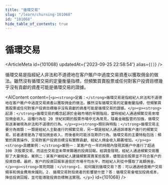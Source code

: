 ```yaml
---
title: "循環交易"
slug: "/learn/churning-101068"
id: "101068"
hide_table_of_contents: true
---
```



# 循環交易

<ArticleMeta id={101068} updatedAt={'2023-09-25 22:58:54'} alias={`[]`} />
<div className='border-solid border-b border-t-0 my-4 border-[var(--ifm-color-gray-300)]' />

循環交易是指經紀人非法和不道德地在客户賬户中過度交易資產以獲取佣金的做法。雖然沒有循環交易的定量衡量指標，但頻繁買賣股票或任何對客户投資目標幾乎沒有貢獻的資產可能是循環交易的證據。

<AIContent content={`<p><strong>定義：</strong>循環交易是指經紀人非法和不道德地在客户賬户中過度交易資產以獲取佣金的做法。雖然沒有循環交易的定量衡量指標，但頻繁買賣股票或任何對客户投資目標幾乎沒有貢獻的資產可能是循環交易的證據。</p><p><strong>起源：</strong>循環交易的概念起源於金融市場的早期階段，當時經紀人通過頻繁交易來增加佣金收入。這種行為在 20 世紀初期的股票市場中尤為常見，隨着金融監管的加強，循環交易逐漸被視為非法和不道德的行為。</p><p><strong>類別與特點：</strong>循環交易主要分為兩類：一類是經紀人主動進行的頻繁交易，另一類是經紀人通過誤導客户進行的頻繁交易。前者通常是為了增加佣金收入，而後者則可能涉及欺詐行為。循環交易的主要特點包括：頻繁的買賣操作、交易對客户投資目標沒有實際貢獻、經紀人佣金收入顯著增加。</p><p><strong>具體案例：</strong>案例一：某客户在一年的時間內發現其賬户中進行了超過 100 次股票交易，而這些交易並未帶來顯著的投資回報。經調查發現，經紀人通過頻繁交易獲取了大量佣金。案例二：某客户被經紀人建議頻繁買賣某些股票，儘管這些股票並不符合客户的投資目標。最終，客户的投資回報率遠低於市場平均水平，而經紀人則從中獲取了高額佣金。</p><p><strong>常見問題：</strong>1. 如何識別循環交易？答：可以通過檢查賬户交易頻率和佣金費用來識別。2. 循環交易對投資者的影響是什麼？答：循環交易會增加投資成本，降低投資回報，並可能導致投資目標無法實現。</p>`} id={101068} />
